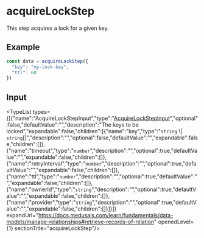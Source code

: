 
# acquireLockStep

This step acquires a lock for a given key.

## Example

```ts
const data = acquireLockStep({
  "key": "my-lock-key",
  "ttl": 60
})
```

## Input

<TypeList types={[{"name":"AcquireLockStepInput","type":"[AcquireLockStepInput](../../../interfaces/core_flows.AcquireLockStepInput/page.mdx)","optional":false,"defaultValue":"","description":"The keys to be locked","expandable":false,"children":[{"name":"key","type":"`string` \\| `string`[]","description":"","optional":false,"defaultValue":"","expandable":false,"children":[]},{"name":"timeout","type":"`number`","description":"","optional":true,"defaultValue":"","expandable":false,"children":[]},{"name":"retryInterval","type":"`number`","description":"","optional":true,"defaultValue":"","expandable":false,"children":[]},{"name":"ttl","type":"`number`","description":"","optional":true,"defaultValue":"","expandable":false,"children":[]},{"name":"ownerId","type":"`string`","description":"","optional":true,"defaultValue":"","expandable":false,"children":[]},{"name":"provider","type":"`string`","description":"","optional":true,"defaultValue":"","expandable":false,"children":[]}]}]} expandUrl="https://docs.medusajs.com/learn/fundamentals/data-models/manage-relationships#retrieve-records-of-relation" openedLevel={1} sectionTitle="acquireLockStep"/>
